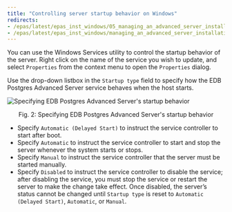 ```yaml
---
title: "Controlling server startup behavior on Windows"
redirects:
- /epas/latest/epas_inst_windows/05_managing_an_advanced_server_installation/03_controlling_server_startup_behavior_on_windows/
- /epas/latest/epas_inst_windows/managing_an_advanced_server_installation/controlling_server_startup_behavior_on_windows/
---
```


You can use the Windows Services utility to control the startup behavior of the server. Right click on the name of the service you wish to update, and select `Properties` from the context menu to open the `Properties` dialog.

Use the drop-down listbox in the `Startup type` field to specify how the EDB Postgres Advanced Server service behaves when the host starts.

![Specifying EDB Postgres Advanced Server's startup behavior](../../../images/advanced_server_startup.png)

<div style="text-align: center"> Fig. 2: Specifying EDB Postgres Advanced Server's startup behavior </div>

-   Specify `Automatic (Delayed Start)` to instruct the service controller to start after boot.
-   Specify `Automatic` to instruct the service controller to start and stop the server whenever the system starts or stops.
-   Specify `Manual` to instruct the service controller that the server must be started manually.
-   Specify `Disabled` to instruct the service controller to disable the service; after disabling the service, you must stop the service or restart the server to make the change take effect. Once disabled, the server’s status cannot be changed until `Startup type` is reset to `Automatic (Delayed Start)`, `Automatic`, or `Manual`.
